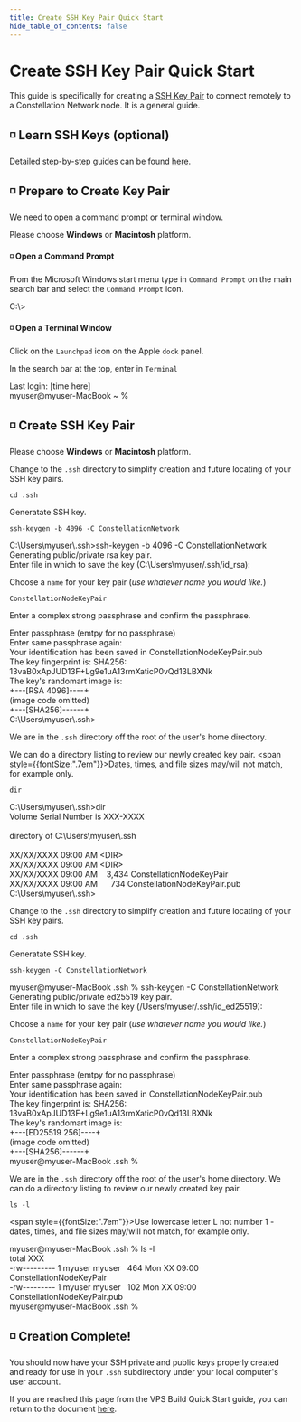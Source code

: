 ```yaml
---
title: Create SSH Key Pair Quick Start
hide_table_of_contents: false
---
```


# Create SSH Key Pair Quick Start

This guide is specifically for creating a [SSH Key Pair](/validate/validator/ssh-keys) to connect remotely to a Constellation Network node. It is a general guide.

## ◽ Learn SSH Keys (optional)
Detailed step-by-step guides can be found [here](/validate/validator/ssh-keys).

## ◽ Prepare to Create Key Pair
We need to open a command prompt or terminal window.

<Tabs>
<TabItem value="Choose" label="Choose">
Please choose <b>Windows</b> or <b>Macintosh</b> platform.
</TabItem>

<TabItem value="Windows" label="Windows">

#### ◽ Open a Command Prompt

From the Microsoft Windows start menu type in `Command Prompt` on the main search bar and select the `Command Prompt` icon.

<WinCommandPrompt>
<p>C:\></p>
</WinCommandPrompt>

</TabItem>
<TabItem value="Mac/Linux" label="Mac/Linux">

#### ◽ Open a Terminal Window

Click on the `Launchpad` icon on the Apple `dock` panel.

In the search bar at the top, enter in `Terminal`

<MacWindow>
Last login: [time here]<br />
myuser@myuser-MacBook ~ %<br />
</MacWindow>

</TabItem>
</Tabs>


## ◽ Create SSH Key Pair

<Tabs>
<TabItem value="Choose" label="Choose">
Please choose <b>Windows</b> or <b>Macintosh</b> platform.
</TabItem>

<TabItem value="Windows" label="Windows">

Change to the `.ssh` directory to simplify creation and future locating of your SSH key pairs.
```
cd .ssh
```
Generatate SSH key.
```
ssh-keygen -b 4096 -C ConstellationNetwork
```

<WinCommandPrompt>
C:\Users\myuser\.ssh>ssh-keygen -b 4096 -C ConstellationNetwork<br />
Generating public/private rsa key pair.<br />
Enter file in which to save the key (C:\Users\myuser/.ssh/id_rsa):<br />
</WinCommandPrompt>

Choose a `name` for your key pair (*use whatever name you would like.*)
```
ConstellationNodeKeyPair
```
Enter a complex strong passphrase and confirm the passphrase.

<WinCommandPrompt>
Enter passphrase (emtpy for no passphrase)<br />
Enter same passphrase again:<br />
Your identification has been saved in ConstellationNodeKeyPair.pub<br />
The key fingerprint is:
SHA256: 13vaB0xApJUD13F+Lg9e1uA13rmXaticP0vQd13LBXNk<br />
The key's randomart image is:<br />
+---[RSA 4096]----+<br />
(image code omitted)<br />
+---[SHA256]------+<br />
C:\Users\myuser\.ssh>
</WinCommandPrompt>

We are in the `.ssh` directory off the root of the user's home directory.  

We can do a directory listing to review our newly created key pair.
<span style={{fontSize:".7em"}}>Dates, times, and file sizes may/will not match, for example only.</span>

```
dir
```

<WinCommandPrompt>
C:\Users\myuser\.ssh>dir<br />
Volume Serial Number is XXX-XXXX<br />
<br />
directory of C:\Users\myuser\.ssh<br />
<br />
XX/XX/XXXX 09:00 AM &lt;DIR&gt;<br />
XX/XX/XXXX 09:00 AM &lt;DIR&gt;<br />
XX/XX/XXXX 09:00 AM &nbsp;&nbsp;&nbsp;3,434 ConstellationNodeKeyPair<br />
XX/XX/XXXX 09:00 AM &nbsp;&nbsp;&nbsp;&nbsp;&nbsp;734 ConstellationNodeKeyPair.pub<br />
C:\Users\myuser\.ssh><br />
</WinCommandPrompt>


</TabItem>
<TabItem value="Mac/Linux" label="Mac/Linux">

Change to the `.ssh` directory to simplify creation and future locating of your SSH key pairs.

```
cd .ssh
```
Generatate SSH key.
```
ssh-keygen -C ConstellationNetwork
```

<MacWindow>
myuser@myuser-MacBook .ssh % ssh-keygen -C ConstellationNetwork<br />
Generating public/private ed25519 key pair.<br />
Enter file in which to save the key (/Users/myuser/.ssh/id_ed25519):<br /> 
</MacWindow>

Choose a `name` for your key pair (*use whatever name you would like.*)
```
ConstellationNodeKeyPair
```
Enter a complex strong passphrase and confirm the passphrase.

<MacWindow>
Enter passphrase (emtpy for no passphrase)<br />
Enter same passphrase again:<br />
Your identification has been saved in ConstellationNodeKeyPair.pub<br />
The key fingerprint is:
SHA256: 13vaB0xApJUD13F+Lg9e1uA13rmXaticP0vQd13LBXNk<br />
The key's randomart image is:<br />
+---[ED25519 256]----+<br />
(image code omitted)<br />
+---[SHA256]------+<br />
myuser@myuser-MacBook .ssh %
</MacWindow>

We are in the `.ssh` directory off the root of the user's home directory.  We can do a directory listing to review our newly created key pair.
```
ls -l
```
<span style={{fontSize:".7em"}}>Use lowercase letter L not number 1 - dates, times, and file sizes may/will not match, for example only.</span>

<MacWindow>
myuser@myuser-MacBook .ssh % ls -l<br />
total XXX<br />
-rw--------- 1 myuser myuser&nbsp;&nbsp;&nbsp;464 Mon XX 09:00 ConstellationNodeKeyPair<br />
-rw--------- 1 myuser myuser&nbsp;&nbsp;&nbsp;102 Mon XX 09:00 ConstellationNodeKeyPair.pub<br />
myuser@myuser-MacBook .ssh %<br />
</MacWindow>

</TabItem>
</Tabs>

## ◽ Creation Complete!
You should now have your SSH private and public keys properly created and ready for use in your `.ssh` subdirectory under your local computer's user account.

If you are reached this page from the VPS Build Quick Start guide, you can return to the document [here](/validate/quick-start/vps-quickstart#-create-ssh-keys).